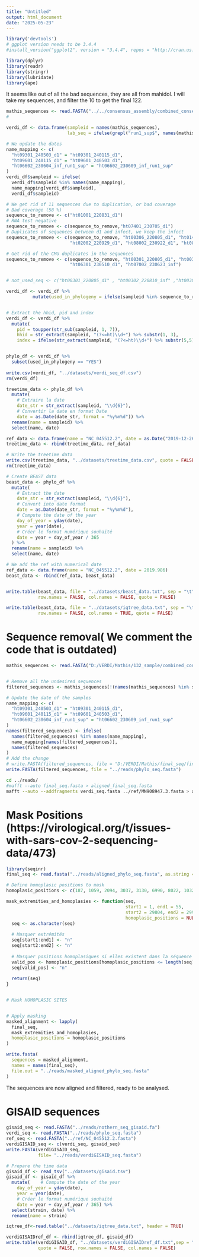 ```yaml
---
title: "Untitled"
output: html_document
date: "2025-05-23"
---
```


```r
library('devtools')
# ggplot version needs to be 3.4.4
#install_version("ggplot2", version = "3.4.4", repos = "http://cran.us.r-project.org")

library(dplyr)
library(readr)
library(stringr)
library(lubridate)
library(ape)
```


It seems like out of all the  bad sequences, they are all from mahidol.
I will take my sequences, and filter the 10 to get the final 122.
```r

mathis_sequences <- read.FASTA("../../consensus_assembly/combined_consensus.fasta")
#

verdi_df <- data.frame(sampleid = names(mathis_sequences),
                       lab_seq = ifelse(grepl("run1_sup$", names(mathis_sequences)),"MU", "CMU"))

# We update the dates 
name_mapping <- c(
  "ht09301_240503_d1" = "ht09301_240115_d1",
  "ht09601_240115_d1" = "ht09601_240503_d1",
  "ht06602_230604_inf_run1_sup" = "ht06602_230609_inf_run1_sup"
)
verdi_df$sampleid <- ifelse(
  verdi_df$sampleid %in% names(name_mapping),
  name_mapping[verdi_df$sampleid],
  verdi_df$sampleid)

# We get rid of 11 sequences due to duplication, or bad coverage
# Bad coverage (58 %)
sequence_to_remove <- c("ht01001_220831_d1")
# RNA test negative
sequence_to_remove <- c(sequence_to_remove,"ht07401_230705_d1")
# Duplicates of sequences between d1 and infect, we keep the infect
sequence_to_remove <- c(sequence_to_remove, "ht00306_220805_d1", "ht01402_220913_d1",
                        "ht02002_220929_d1", "ht08002_230922_d1", "ht08903_231217_d1" )

# Get rid of the CMU duplicates in the sequences
sequence_to_remove <- c(sequence_to_remove, "ht00301_220805_d1", "ht00302_220810_inf",
                        "ht06301_230510_d1", "ht07002_230623_inf")


# not_used_seq <- c("ht00301_220805_d1" , "ht00302_220810_inf" ,"ht00306_220805_d1",  "ht01001_220831_d1",  "ht01402_220913_d1","ht02002_220929_d1","ht06301_230510_d1","ht07002_230623_inf", "ht07401_230705_d1" , "ht08002_230922_d1", "ht08903_231217_d1")

verdi_df <- verdi_df %>% 
          mutate(used_in_phylogeny = ifelse(sampleid %in% sequence_to_remove, "NO", "YES"))


# Extract the hhid, pid and index
verdi_df <- verdi_df %>%
  mutate(
    pid = toupper(str_sub(sampleid, 1, 7)),
    hhid = str_extract(sampleid, "(?<=ht)\\d+") %>% substr(1, 3),
    index = ifelse(str_extract(sampleid, "(?<=ht)\\d+") %>% substr(5,5)=="1", 1,0))


phylo_df <- verdi_df %>%
  subset(used_in_phylogeny == "YES")
          
write.csv(verdi_df, "../datasets/verdi_seq_df.csv")
rm(verdi_df)

treetime_data <- phylo_df %>% 
  mutate(
    # Extraire la date
    date_str = str_extract(sampleid, "\\d{6}"),
    # Convertir la date en format Date
    date = as.Date(date_str, format = "%y%m%d")) %>% 
  rename(name = sampleid) %>% 
  select(name, date)

ref_data <- data.frame(name = "NC_045512.2", date = as.Date("2019-12-26"))
treetime_data <- rbind(treetime_data, ref_data)

# Write the treetime data 
write.csv(treetime_data, "../datasets/treetime_data.csv", quote = FALSE, row.names = FALSE)
rm(treetime_data)

# Create BEAST data
beast_data <- phylo_df %>%
  mutate(
    # Extract the date
    date_str = str_extract(sampleid, "\\d{6}"),
    # Convert into date format
    date = as.Date(date_str, format = "%y%m%d"),
    # Compute the date of the year
    day_of_year = yday(date),
    year = year(date),
    # Créer le format numérique souhaité
    date = year + day_of_year / 365
  ) %>% 
  rename(name = sampleid) %>%
  select(name, date)

# We add the ref with numerical date
ref_data <- data.frame(name = "NC_045512.2", date = 2019.986)
beast_data <- rbind(ref_data, beast_data)


write.table(beast_data, file = "../datasets/beast_data.txt", sep = "\t",
            row.names = FALSE, col.names = FALSE, quote = FALSE)

write.table(beast_data, file = "../datasets/iqtree_data.txt", sep = "\t",
            row.names = FALSE, col.names = TRUE, quote = FALSE)

```


# Sequence removal( We comment the code that is outdated)
```r

mathis_sequences <- read.FASTA("D:/VERDI/Mathis/132_sample/combined_consensus.fasta")


# Remove all the undesired sequences
filtered_sequences <- mathis_sequences[!(names(mathis_sequences) %in% sequence_to_remove)]

# Update the date of the samples
name_mapping <- c(
  "ht09301_240503_d1" = "ht09301_240115_d1",
  "ht09601_240115_d1" = "ht09601_240503_d1",
  "ht06602_230604_inf_run1_sup" = "ht06602_230609_inf_run1_sup"
)
names(filtered_sequences) <- ifelse(
  names(filtered_sequences) %in% names(name_mapping),
  name_mapping[names(filtered_sequences)],
  names(filtered_sequences)
)
# Add the change 
# write.FASTA(filtered_sequences, file = "D:/VERDI/Mathis/final_seq/final_seq.fasta")
write.FASTA(filtered_sequences, file = "../reads/phylo_seq.fasta")

```

```bash
cd ../reads/
#mafft --auto final_seq.fasta > aligned_final_seq.fasta
mafft --auto --addfragments verdi_seq.fasta ../ref/MN908947.3.fasta > aligned_verdi_seq.fasta
```

# Mask Positions (https://virological.org/t/issues-with-sars-cov-2-sequencing-data/473)
```r
library(seqinr)
final_seq <- read.fasta("../reads/aligned_phylo_seq.fasta", as.string = FALSE, seqtype = "DNA")

# Define homoplasic positions to mask
homoplasic_positions <- c(187, 1059, 2094, 3037, 3130, 6990, 8022, 10323, 10741, 11074, 13408, 14786, 19684, 20148, 21137, 24034, 24378, 25563, 26144, 26461, 26681, 28077, 28826, 28854, 29700)

mask_extremities_and_homoplasies <- function(seq,
                                             start1 = 1, end1 = 55,
                                             start2 = 29804, end2 = 29903,
                                             homoplasic_positions = NULL) {
  seq <- as.character(seq)
  
  # Masquer extrémités
  seq[start1:end1] <- "n"
  seq[start2:end2] <- "n"
  
  # Masquer positions homoplasiques si elles existent dans la séquence
  valid_pos <- homoplasic_positions[homoplasic_positions <= length(seq)]
  seq[valid_pos] <- "n"
  
  return(seq)
}


# Mask HOMOPLASIC SITES 


# Apply masking
masked_alignment <- lapply(
  final_seq,
  mask_extremities_and_homoplasies,
  homoplasic_positions = homoplasic_positions
)

write.fasta(
  sequences = masked_alignment,
  names = names(final_seq),
  file.out = "../reads/masked_aligned_phylo_seq.fasta"
)

```

The sequences are now aligned and filtered, ready to be analysed.

# GISAID sequences

```r

gisaid_seq <- read.FASTA("../reads/nothern_seq_gisaid.fa")
verdi_seq <- read.FASTA("../reads/phylo_seq.fasta")
ref_seq <- read.FASTA("../ref/NC_045512.2.fasta")
verdiGISAID_seq <- c(verdi_seq, gisaid_seq)
write.FASTA(verdiGISAID_seq,
            file= "../reads/verdiGISAID_seq.fasta")

# Prepare the time data 
gisaid_df <- read_tsv("../datasets/gisaid.tsv")
gisaid_df <- gisaid_df %>% 
  mutate(    # Compute the date of the year
    day_of_year = yday(date),
    year = year(date),
    # Créer le format numérique souhaité
    date = year + day_of_year / 365) %>%
  select(strain, date) %>%
  rename(name = strain)

iqtree_df<-read.table("../datasets/iqtree_data.txt", header = TRUE)

verdiGISAIDref_df <- rbind(iqtree_df, gisaid_df)
write.table(verdiGISAID_df, "../datasets/verdiGISAIDref_df.txt",sep = " ",
            quote = FALSE, row.names = FALSE, col.names = FALSE)
```
